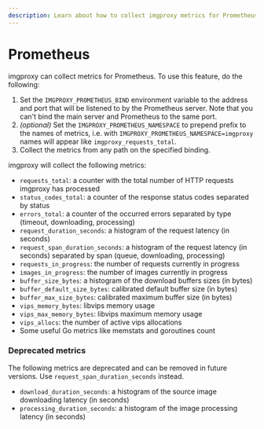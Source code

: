 ```yaml
---
description: Learn about how to collect imgproxy metrics for Prometheus
---
```


# Prometheus

imgproxy can collect metrics for Prometheus. To use this feature, do the following:

1. Set the `IMGPROXY_PROMETHEUS_BIND` environment variable to the address and port that will be listened to by the Prometheus server. Note that you can't bind the main server and Prometheus to the same port.
2. _(optional)_ Set the `IMGPROXY_PROMETHEUS_NAMESPACE` to prepend prefix to the names of metrics, i.e. with `IMGPROXY_PROMETHEUS_NAMESPACE=imgproxy` names will appear like `imgproxy_requests_total`.
3. Collect the metrics from any path on the specified binding.

imgproxy will collect the following metrics:

* `requests_total`: a counter with the total number of HTTP requests imgproxy has processed
* `status_codes_total`: a counter of the response status codes separated by status
* `errors_total`: a counter of the occurred errors separated by type (timeout, downloading, processing)
* `request_duration_seconds`: a histogram of the request latency (in seconds)
* `request_span_duration_seconds`: a histogram of the request latency (in seconds) separated by span (queue, downloading, processing)
* `requests_in_progress`: the number of requests currently in progress
* `images_in_progress`: the number of images currently in progress
* `buffer_size_bytes`: a histogram of the download buffers sizes (in bytes)
* `buffer_default_size_bytes`: calibrated default buffer size (in bytes)
* `buffer_max_size_bytes`: calibrated maximum buffer size (in bytes)
* `vips_memory_bytes`: libvips memory usage
* `vips_max_memory_bytes`: libvips maximum memory usage
* `vips_allocs`: the number of active vips allocations
* Some useful Go metrics like memstats and goroutines count

### Deprecated metrics

The following metrics are deprecated and can be removed in future versions. Use `request_span_duration_seconds` instead.

* `download_duration_seconds`: a histogram of the source image downloading latency (in seconds)
* `processing_duration_seconds`: a histogram of the image processing latency (in seconds)

